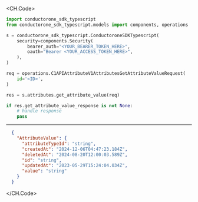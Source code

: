 
<CH.Code>
```python GetAttributeValue.py
import conductorone_sdk_typescript
from conductorone_sdk_typescript.models import components, operations

s = conductorone_sdk_typescript.ConductoroneSDKTypescript(
    security=components.Security(
        bearer_auth="<YOUR_BEARER_TOKEN_HERE>",
        oauth="Bearer <YOUR_ACCESS_TOKEN_HERE>",
    ),
)

req = operations.C1APIAttributeV1AttributesGetAttributeValueRequest(
    id='<ID>',
)

res = s.attributes.get_attribute_value(req)

if res.get_attribute_value_response is not None:
    # handle response
    pass
```
---

```json Example Response
  {
    "AttributeValue": {
      "attributeTypeId": "string",
      "createdAt": "2024-12-06T04:47:23.184Z",
      "deletedAt": "2024-08-20T12:00:03.589Z",
      "id": "string",
      "updatedAt": "2023-05-29T15:24:04.034Z",
      "value": "string"
    }
  }
```
</CH.Code>
